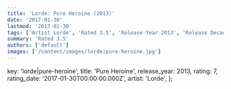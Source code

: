 ```yaml
---
title: 'Lorde: Pure Heroine (2013)'
date: '2017-01-30'
lastmod: '2017-01-30'
tags: ['Artist Lorde', 'Rated 3.5', 'Release Year 2013', 'Release Decade 2010']
summary: 'Rated 3.5'
authors: ['default']
images: ['/content/images/lorde|pure-heroine.jpg']
---
```


  key: 'lorde|pure-heroine',
  title: 'Pure Heroine',
  release_year: 2013,
  rating: 7,
  rating_date: '2017-01-30T00:00:00.000Z',
  artist: 'Lorde',
};

<MusicRating data={data} />
